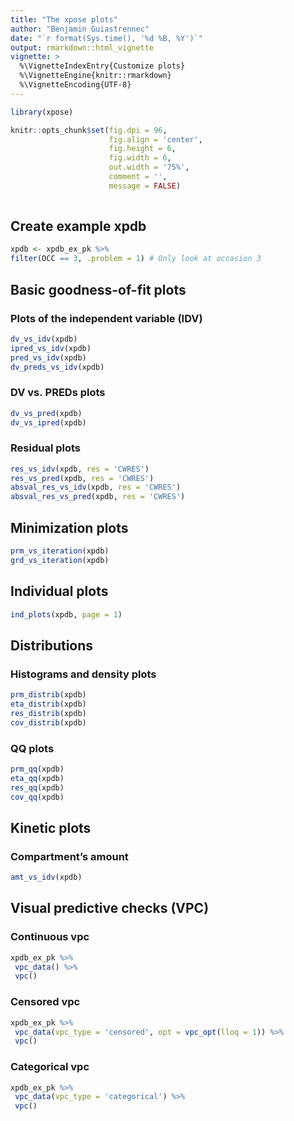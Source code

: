 ```yaml
---
title: "The xpose plots"
author: "Benjamin Guiastrennec"
date: "`r format(Sys.time(), '%d %B, %Y')`"
output: rmarkdown::html_vignette
vignette: >
  %\VignetteIndexEntry{Customize plots}
  %\VignetteEngine{knitr::rmarkdown}
  %\VignetteEncoding{UTF-8}
---
```


```r
library(xpose)

knitr::opts_chunk$set(fig.dpi = 96,
                      fig.align = 'center', 
                      fig.height = 6, 
                      fig.width = 6,
                      out.width = '75%',
                      comment = '',
                      message = FALSE)
                      
```

## Create example xpdb
```r
xpdb <- xpdb_ex_pk %>% 
filter(OCC == 3, .problem = 1) # Only look at occasion 3
```


## Basic goodness-of-fit plots
### Plots of the independent variable (IDV)
```r
dv_vs_idv(xpdb)
ipred_vs_idv(xpdb)
pred_vs_idv(xpdb)
dv_preds_vs_idv(xpdb)
```

### DV vs. PREDs plots
```r
dv_vs_pred(xpdb)
dv_vs_ipred(xpdb)
```

### Residual plots
```r
res_vs_idv(xpdb, res = 'CWRES')
res_vs_pred(xpdb, res = 'CWRES')
absval_res_vs_idv(xpdb, res = 'CWRES')
absval_res_vs_pred(xpdb, res = 'CWRES')
```

## Minimization plots
```r
prm_vs_iteration(xpdb)
grd_vs_iteration(xpdb)
```

## Individual plots
```r
ind_plots(xpdb, page = 1)
```

## Distributions
### Histograms and density plots
```r
prm_distrib(xpdb)
eta_distrib(xpdb)
res_distrib(xpdb)
cov_distrib(xpdb)
```

### QQ plots
```r
prm_qq(xpdb)
eta_qq(xpdb)
res_qq(xpdb)
cov_qq(xpdb)
```

## Kinetic plots
### Compartment's amount
```r
amt_vs_idv(xpdb)
```

## Visual predictive checks (VPC)
### Continuous vpc
```r
xpdb_ex_pk %>% 
 vpc_data() %>% 
 vpc()
```

### Censored vpc
```r
xpdb_ex_pk %>% 
 vpc_data(vpc_type = 'censored', opt = vpc_opt(lloq = 1)) %>% 
 vpc()
```


### Categorical vpc
```r
xpdb_ex_pk %>% 
 vpc_data(vpc_type = 'categorical') %>% 
 vpc()
```



